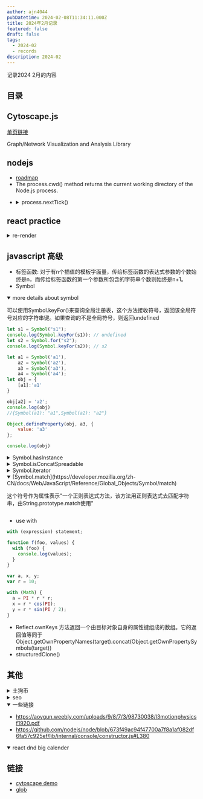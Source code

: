 ```yaml
---
author: ajn4044
pubDatetime: 2024-02-08T11:34:11.000Z
title: 2024年2月记录
featured: false
draft: false
tags:
  - 2024-02
  - records
description: 2024-02
---
```


记录2024 2月的内容

## 目录

## Cytoscape.js

[单页链接](/fantastic/cytoscape)

Graph/Network Visualization and Analysis Library

## nodejs

- [roadmap](https://roadmap.sh/nodejs)
- The process.cwd() method returns the current working directory of the Node.js process.

<ul>
<li>

<details>
<summary>process.nextTick()</summary>
`process.nextTick()` 方法用于在当前操作完成后，立即调度一个函数执行。它会在事件循环的当前轮次结束时执行，但在 I/O 事件之前执行。这使得它比 `setTimeout(fn, 0)` 更加高效。

要使用 `process.nextTick()`，只需传递一个函数作为参数即可。这个函数会在当前操作完成后尽快执行。例如：

```javascript
console.log("Start");

process.nextTick(() => {
  console.log("Inside process.nextTick callback");
});

console.log("End");
```

在上面的例子中，首先输出 "Start"，然后是 "End"，最后输出 "Inside process.nextTick callback"。这是因为 `process.nextTick()` 的回调函数会在当前操作完成后立即执行，即使它是在同一个事件循环内被调用的。

需要注意的是，`process.nextTick()` 的回调函数会在当前代码的同步执行完成后立即执行，因此如果在回调函数中有大量计算或者阻塞操作，可能会影响其他事件的处理。因此，应该确保在 `process.nextTick()` 中执行的代码是轻量级的，避免阻塞事件循环。

</details>
</li> 
</ul>

## react practice

<details>
<summary>re-render</summary>


<ReRender client:load />

```tsx
// This is a React Quiz from BFE.dev

import React, { useState, useEffect } from "react";

function A(props: { state: number }) {
  console.log("A");
  return <B />;
}

function B() {
  console.log("B");
  return <C />;
}

function C() {
  console.log("C");
  return null;
}

function D() {
  console.log("D");
  return null;
}

export default function App() {
  const [state, setState] = useState(0);
  useEffect(() => {
    setState(state => state + 1);
  }, []);
  console.log("App");
  return (
    <div>
      <A state={state} />
      <D />
    </div>
  );
}
```

result

```js
"App";
"A";
"B";
"C";
"D";
"App";
"A";
"B";
"C";
"D";
```

</details>

## javascript 高级

- 标签函数: 对于有n个插值的模板字面量，传给标签函数的表达式参数的个数始终是n，而传给标签函数的第一个参数所包含的字符串个数则始终是n+1。
- Symbol

<details open>

<summary>more details about symbol</summary>

可以使用Symbol.keyFor()来查询全局注册表，这个方法接收符号，返回该全局符号对应的字符串键。如果查询的不是全局符号，则返回undefined

```js
let s1 = Symbol("s1");
console.log(Symbol.keyFor(s1)); // undefined
let s2 = Symbol.for("s2");
console.log(Symbol.keyFor(s2)); // s2
```

```js
let a1 = Symbol('a1'),
    a2 = Symbol('a2'),
    a3 = Symbol('a3'),
    a4 = Symbol('a4');
let obj = {
    [a1]:'a1'
}

obj[a2] = 'a2';
console.log(obj)
//{Symbol(a1): "a1",Symbol(a2): "a2"}

Object.defineProperty(obj, a3, {
    value: 'a3'
};

console.log(obj)

```

</details>

<details>
<summary>Symbol.hasInstance</summary>

```js
class Bar {}
class Zar extends Bar {
  static [Symbol.hasInstance]() {
    return false;
  }
}

let b = new Bar();
console.log(b instanceof Bar); // true
console.log(Bar[Symbol.hasInstance](b)); //true

let z = new Zar();
console.log(z instanceof Zar); // false
console.log(Zar[Symbol.hasInstance](z)); // false
```

</details>

<details >
<summary>Symbol.isConcatSpreadable</summary>

```js
let initial = [1, 2, 3];
let arr = [4, 5, 6];
console.log(initial.concat(arr)); // [1,2,3,4,5,6];

arr[Symbol.isConcatSpreadable] = false;
console.log(initial.concat(arr)); // [1,2,3,[4,5,6]];
```

</details>

<details>
<summary>Symbol.iterator</summary>

这个符号作为一个属性表示“一个方法，该方法返回对象默认的迭代器，由for-of语句使用”

```js
class Foo {
  *[Symbol.iterator]() {}
}
let f = new Foo();
console.log(f[Symbol.iterator]());
//Generator {<suspended>}
```

Symbol.iterator函数生成的对象应该通过其next()方法返回一个对象，该对象有两个属性：done和value。
可以显式地调用next()方法返回，也可以隐式地通过生成器函数返回

```js
class Emitter {
  constructor(max) {
    this.max = max;
    this.count = 0;
  }
  *[Symbol.iterator]() {
    while (this.count < this.max) {
      yield this.count++;
    }
  }
}

function count() {
  let emitter = new Emitter(5);
  for (let x of emitter) {
    console.log(x);
  }
}
//0
//1
//2
//3
//4
```

</details>

<details open>
<summary>[Symbol.match](https://developer.mozilla.org/zh-CN/docs/Web/JavaScript/Reference/Global_Objects/Symbol/match)</summary>

这个符号作为属性表示"一个正则表达式方法，该方法用正则表达式去匹配字符串，由String.prototype.match使用"

```js

```

</details>

- use with

```js
with (expression) statement;
```

```js
function f(foo, values) {
  with (foo) {
    console.log(values);
  }
}
```

```js
var a, x, y;
var r = 10;

with (Math) {
  a = PI * r * r;
  x = r * cos(PI);
  y = r * sin(PI / 2);
}
```

- Reflect.ownKeys 方法返回一个由目标对象自身的属性键组成的数组。它的返回值等同于 Object.getOwnPropertyNames(target).concat(Object.getOwnPropertySymbols(target))
- structuredClone()

## 其他

<details>
<summary>土狗币</summary>

土狗币（Shiba Inu Coin）是一种加密货币，也称为狗狗币（Dogecoin）的变体。它是以日本狗狗品种柴犬命名的一种代币，其标志性的特征是在代币的标志和社区内使用了狗狗的形象。

土狗币最初于2020年11月推出，旨在成为一种社区驱动的数字货币，并且具有与狗狗币类似的精神和特点。它的创始人是一个匿名的开发者，他们的目标是建立一个更加去中心化的加密货币，以及支持动物救助和慈善事业。

与狗狗币一样，土狗币也在社交媒体上受到了广泛关注，特别是在Reddit等社区。它也经常被用作投机的对象，因为加密货币市场对于类似代币的价格波动非常敏感。

值得注意的是，加密货币市场是非常波动和风险较高的，投资者应该在投资之前进行充分的研究，并理解投资风险。

</details>

<details>

<summary>seo</summary>

要在Astro项目中添加谷歌推送和百度推送等SEO增强功能，你需要进行以下步骤：

1. **创建和验证网站所有权：**

   - 对于谷歌推送，你需要使用谷歌搜索控制台（Google Search Console）来添加和验证你的网站所有权。
   - 对于百度推送，你需要使用百度站长工具（Baidu Webmaster Tools）来添加和验证你的网站所有权。

2. **生成和提交网站地图：**

   - 确保你的网站有一个XML格式的网站地图（sitemap.xml），包含了你网站的所有页面链接。
   - 在谷歌搜索控制台和百度站长工具中提交你的网站地图。

3. **设置Robots.txt文件：**

   - 确保你的网站的Robots.txt文件允许搜索引擎爬取你希望被索引的页面。

4. **添加Meta标签：**

   - 在你的网站的HTML代码中，添加适当的Meta标签，包括描述、关键字等信息。

5. **优化网站内容：**

   - 确保你的网站内容是高质量的、原创的，并且具有良好的排版和结构。

6. **建立外部链接：**

   - 通过与其他相关网站建立外部链接，增加你网站的外部引用链接，提高你网站的权重和排名。

7. **监控和优化：**
   - 定期监控你的网站在搜索引擎中的表现，并根据需要进行优化，例如修复404错误、增加新的内容等。

在Astro项目中，你可以根据项目的具体技术栈和需求，选择合适的方法来实现以上步骤。例如，你可以使用Python的Web框架如Django或Flask来生成网站地图和处理Meta标签，同时使用第三方库或API来与谷歌搜索控制台和百度站长工具进行交互。

</details>

<details open>
<summary>一些链接</summary>

- https://aovgun.weebly.com/uploads/9/8/7/3/98730038/l3motionphysicsf1920.pdf
- https://github.com/nodejs/node/blob/673f49ac94f47700a7f8a1af082df6fa57c925ef/lib/internal/console/constructor.js#L380

</details>

<details open>
<summary>react dnd big calender</summary>


<BigCalendar client:only="react" />

</details>

## 链接

- [cytoscape demo](https://js.cytoscape.org/#demos)
- [glob](https://www.npmjs.com/package/glob)
